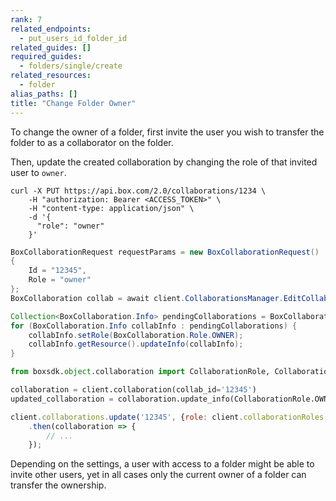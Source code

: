 ```yaml
---
rank: 7
related_endpoints:
  - put_users_id_folder_id
related_guides: []
required_guides:
  - folders/single/create
related_resources:
  - folder
alias_paths: []
title: "Change Folder Owner"
---
```

To change the owner of a folder, first invite the user you wish to
transfer the folder to as a collaborator on the folder.

<Samples id='post_collaborations' />

Then, update the created collaboration by changing the role of
that invited user to `owner`.

<Tabs>
  <Tab title='cURL'>

```curl
curl -X PUT https://api.box.com/2.0/collaborations/1234 \
    -H "authorization: Bearer <ACCESS_TOKEN>" \
    -H "content-type: application/json" \
    -d '{
      "role": "owner"
    }'
```

  </Tab>
  <Tab title='.NET'>

```csharp
BoxCollaborationRequest requestParams = new BoxCollaborationRequest()
{
    Id = "12345",
    Role = "owner"
};
BoxCollaboration collab = await client.CollaborationsManager.EditCollaborationAsync(requestParams);
```

  </Tab>
  <Tab title='Java'>

```java
Collection<BoxCollaboration.Info> pendingCollaborations = BoxCollaboration.getPendingCollaborations(api);
for (BoxCollaboration.Info collabInfo : pendingCollaborations) {
    collabInfo.setRole(BoxCollaboration.Role.OWNER);
    collabInfo.getResource().updateInfo(collabInfo);
}
```

  </Tab>
  <Tab title='Python'>

```python
from boxsdk.object.collaboration import CollaborationRole, CollaborationStatus

collaboration = client.collaboration(collab_id='12345')
updated_collaboration = collaboration.update_info(CollaborationRole.OWNER)
```

  </Tab>
  <Tab title='Node'>

```js
client.collaborations.update('12345', {role: client.collaborationRoles.OWNER})
    .then(collaboration => {
        // ...
    });
```

  </Tab>

</Tabs>

<Message warning>
  Depending on the settings, a user with access to a folder might be able to
  invite other users, yet in all cases only the current owner of a folder can
  transfer the ownership.
</Message>
